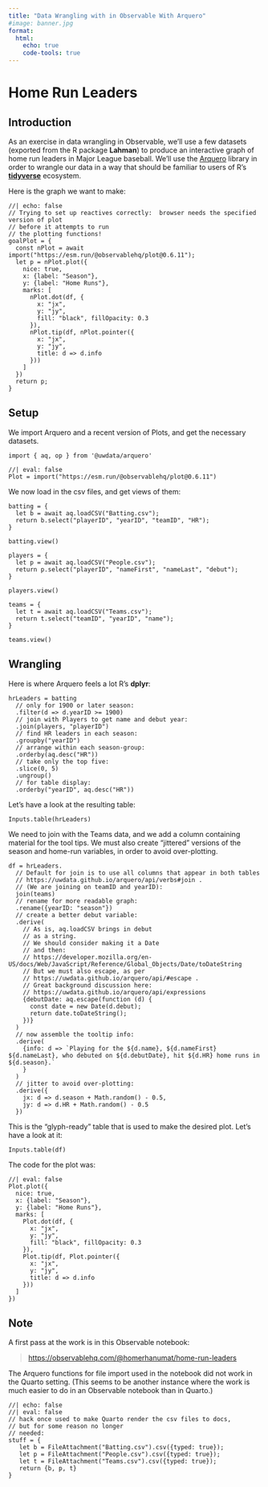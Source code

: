 ```yaml
---
title: "Data Wrangling with in Observable With Arquero"
#image: banner.jpg
format:
  html:
    echo: true
    code-tools: true
---
```


# Home Run Leaders

## Introduction

As an exercise in data wrangling in Observable, we'll use a few datasets (exported from the R package **Lahman**) to produce an interactive graph of home run leaders in Major League baseball.  We'll use the [Arquero](https://observablehq.com/@uwdata/introducing-arquero) library in order to wrangle our data in a way that should be familiar to users of R's [**tidyverse**](https://www.tidyverse.org/) ecosystem.

Here is the graph we want to make:

```ojs
//| echo: false
// Trying to set up reactives correctly:  browser needs the specified version of plot
// before it attempts to run
// the plotting functions!
goalPlot = {
  const nPlot = await import("https://esm.run/@observablehq/plot@0.6.11");
  let p = nPlot.plot({
    nice: true,
    x: {label: "Season"},
    y: {label: "Home Runs"},
    marks: [
      nPlot.dot(df, {
        x: "jx", 
        y: "jy", 
        fill: "black", fillOpacity: 0.3
      }),
      nPlot.tip(df, nPlot.pointer({
        x: "jx",
        y: "jy",
        title: d => d.info
      }))
    ]
  })
  return p;
}
```

## Setup

We import Arquero and a recent version of Plots, and get the necessary datasets.

```ojs
import { aq, op } from '@uwdata/arquero'
```

```ojs
//| eval: false
Plot = import("https://esm.run/@observablehq/plot@0.6.11")
```

We now load in the csv files, and get views of them:

```ojs
batting = {
  let b = await aq.loadCSV("Batting.csv");
  return b.select("playerID", "yearID", "teamID", "HR");
}
```

```ojs
batting.view()
```

```ojs
players = {
  let p = await aq.loadCSV("People.csv");
  return p.select("playerID", "nameFirst", "nameLast", "debut");
}
```

```ojs
players.view()
```

```ojs
teams = {
  let t = await aq.loadCSV("Teams.csv");
  return t.select("teamID", "yearID", "name");
}
```

```ojs
teams.view()
```

## Wrangling

Here is where Arquero feels a lot R's **dplyr**:

```ojs
hrLeaders = batting
  // only for 1900 or later season:
  .filter(d => d.yearID >= 1900)
  // join with Players to get name and debut year:
  .join(players, "playerID")
  // find HR leaders in each season:
  .groupby("yearID")
  // arrange within each season-group:
  .orderby(aq.desc("HR"))
  // take only the top five:
  .slice(0, 5)
  .ungroup()
  // for table display:
  .orderby("yearID", aq.desc("HR"))
```

Let's have a look at the resulting table:

```ojs
Inputs.table(hrLeaders)
```

We need to join with the Teams data, and we add a column containing material for the tool tips.  We must also create "jittered" versions of the season and home-run variables, in order to avoid over-plotting.

```ojs
df = hrLeaders.
  // Default for join is to use all columns that appear in both tables
  // https://uwdata.github.io/arquero/api/verbs#join .
  // (We are joining on teamID and yearID):
  join(teams)
  // rename for more readable graph:
  .rename({yearID: "season"})
  // create a better debut variable:
  .derive(
    // As is, aq.loadCSV brings in debut
    // as a string.
    // We should consider making it a Date
    // and then:
    // https://developer.mozilla.org/en-US/docs/Web/JavaScript/Reference/Global_Objects/Date/toDateString
    // But we must also escape, as per
    // https://uwdata.github.io/arquero/api/#escape .
    // Great background discussion here:
    // https://uwdata.github.io/arquero/api/expressions
    {debutDate: aq.escape(function (d) {
      const date = new Date(d.debut);
      return date.toDateString();
    })}
  )
  // now assemble the tooltip info:
  .derive(
    {info: d => `Playing for the ${d.name}, ${d.nameFirst} ${d.nameLast}, who debuted on ${d.debutDate}, hit ${d.HR} home runs in ${d.season}.`
    }
  )
  // jitter to avoid over-plotting:
  .derive({
    jx: d => d.season + Math.random() - 0.5,
    jy: d => d.HR + Math.random() - 0.5
  })
```

This is the "glyph-ready" table that is used to make the desired plot.  Let's have a look at it:

```ojs
Inputs.table(df)
```

The code for the plot was:

```ojs
//| eval: false
Plot.plot({
  nice: true,
  x: {label: "Season"},
  y: {label: "Home Runs"},
  marks: [
    Plot.dot(df, {
      x: "jx", 
      y: "jy", 
      fill: "black", fillOpacity: 0.3
    }),
    Plot.tip(df, Plot.pointer({
      x: "jx",
      y: "jy",
      title: d => d.info
    }))
  ]
})
```




## Note

A first pass at the work is in this Observable notebook:

>[https://observablehq.com/@homerhanumat/home-run-leaders](https://observablehq.com/@homerhanumat/home-run-leaders)

The Arquero functions for file import used in the notebook did not work in the Quarto setting.  (This seems to be another instance where the work is much easier to do in an Observable notebook than in Quarto.)

```ojs
//| echo: false
//| eval: false
// hack once used to make Quarto render the csv files to docs,
// but for some reason no longer
// needed:
stuff = {
   let b = FileAttachment("Batting.csv").csv({typed: true});
   let p = FileAttachment("People.csv").csv({typed: true});
   let t = FileAttachment("Teams.csv").csv({typed: true});
   return {b, p, t}
}
```




